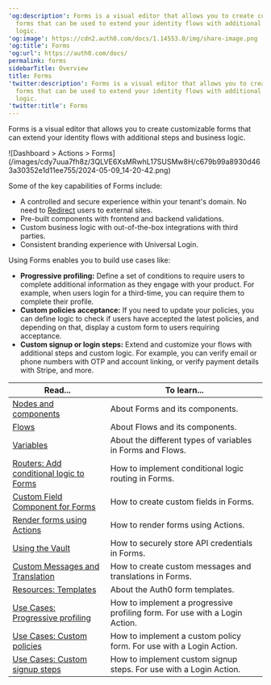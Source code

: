 ---
'og:description': Forms is a visual editor that allows you to create customizable
  forms that can be used to extend your identity flows with additional steps and business
  logic.
'og:image': https://cdn2.auth0.com/docs/1.14553.0/img/share-image.png
'og:title': Forms
'og:url': https://auth0.com/docs/
permalink: forms
sidebarTitle: Overview
title: Forms
'twitter:description': Forms is a visual editor that allows you to create customizable
  forms that can be used to extend your identity flows with additional steps and business
  logic.
'twitter:title': Forms
---
Forms is a visual editor that allows you to create customizable forms that can extend your identity flows with additional steps and business logic.

<Frame>![Dashboard > Actions > Forms](/images/cdy7uua7fh8z/3QLVE6XsMRwhL17SUSMw8H/c679b99a8930d463a30352e1d11ee755/2024-05-09_14-20-42.png)</Frame>

Some of the key capabilities of Forms include:

* A controlled and secure experience within your tenant's domain. No need to [Redirect](/docs/customize/actions/explore-triggers/signup-and-login-triggers/login-trigger/redirect-with-actions) users to external sites.
* Pre-built components with frontend and backend validations.
* Custom business logic with out-of-the-box integrations with third parties.
* Consistent branding experience with <Tooltip tip="Universal Login: Your application redirects to Universal Login, hosted on Auth0's Authorization Server, to verify a user's identity." cta="View Glossary" href="/docs/glossary?term=Universal+Login">Universal Login</Tooltip>.

Using Forms enables you to build use cases like:

* **Progressive profiling:** Define a set of conditions to require users to complete additional information as they engage with your product. For example, when users login for a third-time, you can require them to complete their profile.
* **Custom policies acceptance:** If you need to update your policies, you can define logic to check if users have accepted the latest policies, and depending on that, display a custom form to users requiring acceptance.
* **Custom signup or login steps:** Extend and customize your flows with additional steps and custom logic. For example, you can verify email or phone numbers with OTP and account linking, or verify payment details with Stripe, and more.

<table class="table"><thead>
<tr>
<th><strong>Read...</strong></th>
<th><strong>To learn...</strong></th>
</tr>
</thead>
<tbody>
<tr>
<td><a href="/docs/customize/forms/nodes-and-components">Nodes and components</a></td>
<td>About Forms and its components.</td>
</tr>
<tr>
<td><a href="/docs/customize/forms/flows">Flows</a></td>
<td>About Flows and its components.</td>
</tr>
<tr>
<td><a href="/docs/customize/forms/variables">Variables</a></td>
<td>About the different types of variables in Forms and Flows.</td>
</tr>
<tr>
<td><a href="/docs/customize/forms/routers">Routers: Add conditional logic to Forms</a></td>
<td>How to implement conditional logic routing in Forms.</td>
</tr>
<tr>
<td><a href="/docs/customize/forms/custom-field-components">Custom Field Component for Forms</a></td>
<td>How to create custom fields in Forms.</td>
</tr>
<tr>
<td><a href="/docs/customize/forms/render">Render forms using Actions</a></td>
<td>How to render forms using Actions.</td>
</tr>
<tr>
<td><a href="/docs/customize/forms/vault">Using the Vault</a></td>
<td>How to securely store API credentials in Forms.</td>
</tr>
<tr>
<td><a href="/docs/customize/forms/custom-messages-and-translation">Custom Messages and Translation</a></td>
<td>How to create custom messages and translations in Forms.</td>
</tr>
<tr>
<td><a href="https://developer.auth0.com/resources/templates/forms">Resources: Templates</a></td>
<td>About the Auth0 form templates.</td>
</tr>
<tr>
<td><a href="/docs/customize/forms/configure-progressive-profile-form">Use Cases: Progressive profiling</a></td>
<td>How to implement a progressive profiling form. For use with a Login Action.</td>
</tr>
<tr>
<td><a href="/docs/customize/forms/configure-update-policy-form">Use Cases: Custom policies</a></td>
<td>How to implement a custom policy form. For use with a Login Action.</td>
</tr>
<tr>
<td><a href="/docs/customize/forms/configure-additional-signup-steps">Use Cases: Custom signup steps</a></td>
<td>How to implement custom signup steps. For use with a Login Action.</td>
</tr>
</tbody>
</table>
